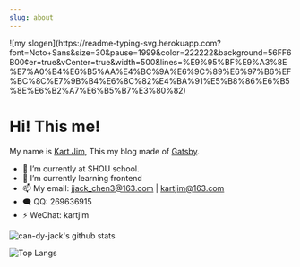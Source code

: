 ```yaml
---
slug: about
---
```

<p style={{textAlign: "center"}}>
  ![my slogen](https://readme-typing-svg.herokuapp.com?font=Noto+Sans&size=30&pause=1999&color=222222&background=56FF6B00&center=true&vCenter=true&width=500&lines=%E9%95%BF%E9%A3%8E%E7%A0%B4%E6%B5%AA%E4%BC%9A%E6%9C%89%E6%97%B6%EF%BC%8C%E7%9B%B4%E6%8C%82%E4%BA%91%E5%B8%86%E6%B5%8E%E6%B2%A7%E6%B5%B7%E3%80%82)
</p>

# Hi! This me!

My name is [Kart Jim](https://github.com/can-dy-jack), This my blog made of [Gatsby](https://www.gatsbyjs.com/).

- 🔭 I’m currently at SHOU school.
- 🌱 I’m currently learning frontend
- 📫 My email: jjack_chen3@163.com | kartjim@163.com
- 🗨️ QQ: 269636915
- ⚡ WeChat: kartjim

![can-dy-jack's github stats](https://github-readme-stats.vercel.app/api?username=can-dy-jack&count_private=true&locale=cn&show_icons=true&&bg_color=dfffef&title_color=0969db&text_color=333333&icon_color=09d95b&hide_border=true)

![Top Langs](https://github-readme-stats.vercel.app/api/top-langs/?username=can-dy-jack&theme=swift&layout=compact)



